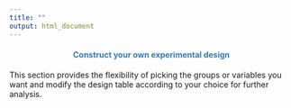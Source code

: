 ```yaml
---
title: ""
output: html_document
---
```


<center> <h4>
<span style="color:#337ab7">Construct your own experimental design</span></h4> </center>

This section provides the flexibility of picking the groups or variables you want and modify the design table according to your choice for further analysis. 